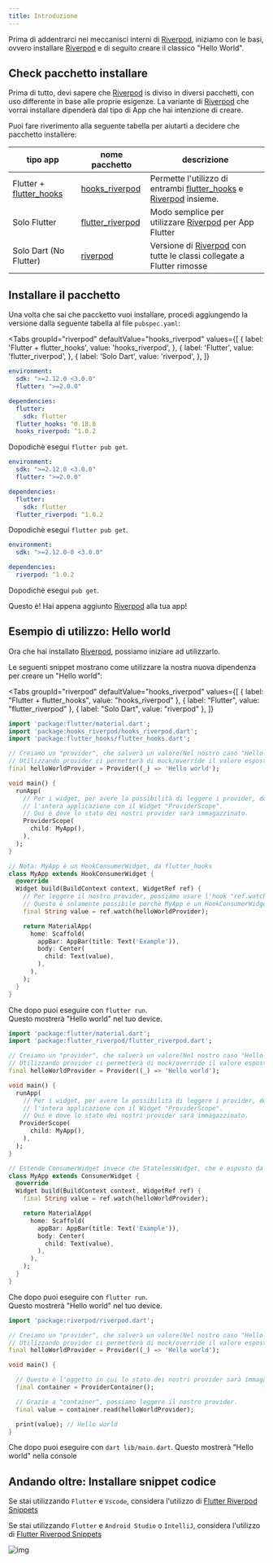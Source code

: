 ```yaml
---
title: Introduzione
---
```



Prima di addentrarci nei meccanisci interni di [Riverpod], iniziamo con le basi, ovvero
installare [Riverpod] e di seguito creare il classico "Hello World".

## Check pacchetto installare

Prima di tutto, devi sapere che [Riverpod] is diviso in diversi pacchetti, con uso differente in base alle proprie esigenze.
La variante di [Riverpod] che vorrai installare dipenderà dal tipo di App che hai intenzione di creare.

Puoi fare riverimento alla seguente tabella per aiutarti a decidere che pacchetto installere:

| tipo app                  | nome pacchetto                                                                     | descrizione                                                            |
| ------------------------- | ---------------------------------------------------------------------------------- | ---------------------------------------------------------------------- |
| Flutter + [flutter_hooks] | [hooks_riverpod]                                                                   | Permette l'utilizzo di entrambi [flutter_hooks] e [Riverpod] insieme.  |
| Solo Flutter              | [flutter_riverpod]                                                                 | Modo semplice per utilizzare [Riverpod] per App Flutter                |
| Solo Dart (No Flutter)    | [riverpod](https://github.com/rrousselGit/river_pod/tree/master/packages/riverpod) | Versione di [Riverpod] con tutte le classi collegate a Flutter rimosse |

## Installare il pacchetto

Una volta che sai che paccketto vuoi installare, procedi aggiungendo la versione dalla seguente tabella al file `pubspec.yaml`:

<Tabs
  groupId="riverpod"
  defaultValue="hooks_riverpod"
  values={[
    { label: 'Flutter + flutter_hooks', value: 'hooks_riverpod', },
    { label: 'Flutter', value: 'flutter_riverpod', },
    { label: 'Solo Dart', value: 'riverpod', },
  ]}
>
<TabItem value="hooks_riverpod">

```yaml title="pubspec.yaml"
environment:
  sdk: ">=2.12.0 <3.0.0"
  flutter: ">=2.0.0"

dependencies:
  flutter:
    sdk: flutter
  flutter_hooks: ^0.18.0
  hooks_riverpod: ^1.0.2
```

Dopodichè esegui `flutter pub get`.

</TabItem>
<TabItem value="flutter_riverpod">

```yaml title="pubspec.yaml"
environment:
  sdk: ">=2.12.0 <3.0.0"
  flutter: ">=2.0.0"

dependencies:
  flutter:
    sdk: flutter
  flutter_riverpod: ^1.0.2
```

Dopodichè esegui `flutter pub get`.

</TabItem>
<TabItem value="riverpod">

```yaml title="pubspec.yaml"
environment:
  sdk: ">=2.12.0-0 <3.0.0"

dependencies:
  riverpod: ^1.0.2
```

Dopodichè esegui `pub get`.

</TabItem>
</Tabs>

Questo è! Hai appena aggiunto [Riverpod] alla tua app!

## Esempio di utilizzo: Hello world

Ora che hai installato [Riverpod], possiamo iniziare ad utilizzarlo.

Le seguenti snippet mostrano come utilizzare la nostra nuova dipendenza per creare un "Hello world":

<Tabs
  groupId="riverpod"
  defaultValue="hooks_riverpod"
  values={[
    { label: "Flutter + flutter_hooks", value: "hooks_riverpod" },
    { label: "Flutter", value: "flutter_riverpod" },
    { label: "Solo Dart", value: "riverpod" },
  ]}
>
<TabItem value="hooks_riverpod">

```dart title="lib/main.dart"
import 'package:flutter/material.dart';
import 'package:hooks_riverpod/hooks_riverpod.dart';
import 'package:flutter_hooks/flutter_hooks.dart';

// Creiamo un "provider", che salverà un valore(Nel nostro caso "Hello world")
// Utilizzando provider ci permetterà di mock/override il valore esposto.
final helloWorldProvider = Provider((_) => 'Hello world');

void main() {
  runApp(
    // Per i widget, per avere la possibilità di leggere i provider, dobbiamo avvolgere
    // l'intera applicazione con il Widget "ProviderScope".
    // Qui è dove lo stato dei nostri provider sarà immagazzinato.
    ProviderScope(
      child: MyApp(),
    ),
  );
}

// Nota: MyApp è un HookConsumerWidget, da flutter_hooks
class MyApp extends HookConsumerWidget {
  @override
  Widget build(BuildContext context, WidgetRef ref) {
    // Per leggere il nostro provider, possiamo usare l'hook "ref.watch(".
    // Questo è solamente possibile perchè MyApp è un HookConsumerWidget
    final String value = ref.watch(helloWorldProvider);

    return MaterialApp(
      home: Scaffold(
        appBar: AppBar(title: Text('Example')),
        body: Center(
          child: Text(value),
        ),
      ),
    );
  }
}
```

Che dopo puoi eseguire con `flutter run`.  
Questo mostrerà "Hello world" nel tuo device.

</TabItem>
<TabItem value="flutter_riverpod">

```dart title="lib/main.dart"
import 'package:flutter/material.dart';
import 'package:flutter_riverpod/flutter_riverpod.dart';

// Creiamo un "provider", che salverà un valore(Nel nostro caso "Hello world")
// Utilizzando provider ci permetterà di mock/override il valore esposto.
final helloWorldProvider = Provider((_) => 'Hello world');

void main() {
  runApp(
    // Per i widget, per avere la possibilità di leggere i provider, dobbiamo avvolgere
    // l'intera applicazione con il Widget "ProviderScope".
    // Qui è dove lo stato dei nostri provider sarà immagazzinato.
   ProviderScope(
      child: MyApp(),
    ),
  );
}

// Estende ConsumerWidget invece che StatelessWidget, che è esposto da Riverpod
class MyApp extends ConsumerWidget {
  @override
  Widget build(BuildContext context, WidgetRef ref) {
    final String value = ref.watch(helloWorldProvider);

    return MaterialApp(
      home: Scaffold(
        appBar: AppBar(title: Text('Example')),
        body: Center(
          child: Text(value),
        ),
      ),
    );
  }
}
```

Che dopo puoi eseguire con `flutter run`.  
Questo mostrerà "Hello world" nel tuo device.

</TabItem>
<TabItem value="riverpod">

```dart title="lib/main.dart"
import 'package:riverpod/riverpod.dart';

// Creiamo un "provider", che salverà un valore(Nel nostro caso "Hello world")
// Utilizzando provider ci permetterà di mock/override il valore esposto.
final helloWorldProvider = Provider((_) => 'Hello world');

void main() {

  // Questo è l'oggetto in cui lo stato dei nostri provider sarà immagazzinato.
  final container = ProviderContainer();

  // Grazie a "container", possiamo leggere il nostro provider.
  final value = container.read(helloWorldProvider);

  print(value); // Hello world
}
```

Che dopo puoi eseguire con `dart lib/main.dart`.
Questo mostrerà "Hello world" nella console

</TabItem>
</Tabs>

## Andando oltre: Installare snippet codice

Se stai utilizzando `Flutter` e `Vscode`, considera l'utilizzo di [Flutter Riverpod Snippets](https://marketplace.visualstudio.com/items?itemName=robert-brunhage.flutter-riverpod-snippets)

Se stai utilizzando `Flutter` e `Android Studio` o `IntelliJ`, considera l'utilizzo di [Flutter Riverpod Snippets](https://plugins.jetbrains.com/plugin/14641-flutter-riverpod-snippets)

![img](/img/snippets/greetingProvider.gif)

[riverpod]: https://github.com/rrousselgit/river_pod
[hooks_riverpod]: https://pub.dev/packages/hooks_riverpod
[flutter_riverpod]: https://pub.dev/packages/flutter_riverpod
[flutter_hooks]: https://github.com/rrousselGit/flutter_hooks
